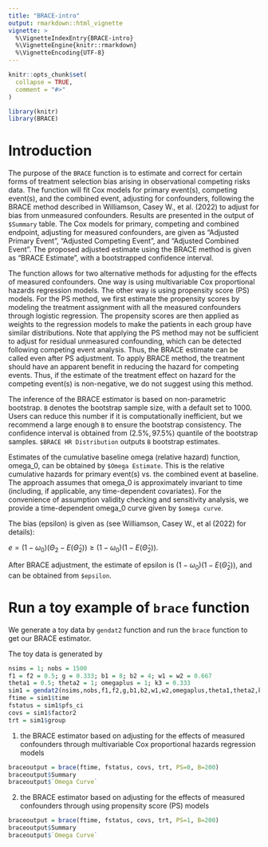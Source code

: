 ```yaml
---
title: "BRACE-intro"
output: rmarkdown::html_vignette
vignette: >
  %\VignetteIndexEntry{BRACE-intro}
  %\VignetteEngine{knitr::rmarkdown}
  %\VignetteEncoding{UTF-8}
---
```


```r
knitr::opts_chunk$set(
  collapse = TRUE,
  comment = "#>"
)
```

```r
library(knitr)
library(BRACE)
```

# Introduction

The purpose of the `BRACE` function is to estimate and correct for certain forms of treatment selection bias arising in observational competing risks data. The function will fit Cox models for primary event(s), competing event(s), and the combined event, adjusting for confounders, following the BRACE method described in Williamson, Casey W., et al. (2022) to adjust for bias from unmeasured confounders. Results are presented in the output of `$Summary` table. The Cox models for primary, competing and combined endpoint, adjusting for measured confounders, are given as "Adjusted Primary Event”, “Adjusted Competing Event”, and “Adjusted Combined Event”. The proposed adjusted estimate using the BRACE method is given as “BRACE Estimate”,  with a bootstrapped confidence interval.


The function allows for two alternative methods for adjusting for the effects of measured confounders. One way is using multivariable Cox proportional hazards regression models. The other way is using propensity score (PS) models. For the PS method, we first estimate the propensity scores by modeling the treatment assignment with all the measured confounders through logistic regression. The propensity scores are then applied as weights to the regression models to make the patients in each group have similar distributions. Note that applying the PS method may not be sufficient to adjust for residual unmeasured confounding, which can be detected following competing event analysis. Thus, the BRACE estimate can be called even after PS adjustment.  To apply BRACE method, the treatment should have an apparent benefit in reducing the hazard for competing events. Thus, if the estimate of the treatment effect on hazard for the competing event(s) is non-negative, we do not suggest using this method.


The inference of the BRACE estimator is based on non-parametric bootstrap. `B` denotes the bootstrap sample size, with a default set to 1000. Users can reduce this number if it is computationally inefficient, but we recommend a large enough `B` to ensure the bootstrap consistency. The confidence interval is obtained from $(2.5\%, 97.5\%)$ quantile of the bootstrap samples. `$BRACE HR Distribution` outputs `B` bootstrap estimates. 

Estimates of the cumulative baseline omega (relative hazard) function, omega_0, can be obtained by `$Omega Estimate`. This is the relative cumulative hazards for primary event(s) vs. the combined event at baseline. The approach assumes that omega_0 is approximately invariant to time (including, if applicable, any time-dependent covariates). For the convenience of assumption validity checking and sensitivity analysis, we provide a time-dependent omega_0 curve given by `$omega curve`.

The bias (epsilon) is given as (see Williamson, Casey W., et al (2022) for details):

$e = (1 - \omega_0) (\Theta_2 - E(\widehat\Theta_2)) \geq (1 - \omega_0)(1 - E(\widehat\Theta_2))$.

After BRACE adjustment, the estimate of epsilon is $(1 - \omega_0)(1 - E(\widehat\Theta_2))$, and can be obtained from `$epsilon`.

# Run a toy example of `brace` function

We generate a toy data by `gendat2` function and run the `brace` function to get our BRACE estimator.

The toy data is generated by
```r
nsims = 1; nobs = 1500
f1 = f2 = 0.5; g = 0.333; b1 = 8; b2 = 4; w1 = w2 = 0.667
theta1 = 0.5; theta2 = 1; omegaplus = 1; k3 = 0.333
sim1 = gendat2(nsims,nobs,f1,f2,g,b1,b2,w1,w2,omegaplus,theta1,theta2,k3)
ftime = sim1$time
fstatus = sim1$pfs_ci
covs = sim1$factor2
trt = sim1$group
```

(1) the BRACE estimator based on adjusting for the effects of measured confounders through multivariable Cox proportional hazards regression models
```r
braceoutput = brace(ftime, fstatus, covs, trt, PS=0, B=200)
braceoutput$Summary
braceoutput$`Omega Curve`
```

(2) the BRACE estimator based on adjusting for the effects of measured confounders through using propensity score (PS) models
```r
braceoutput = brace(ftime, fstatus, covs, trt, PS=1, B=200)
braceoutput$Summary
braceoutput$`Omega Curve`
```



